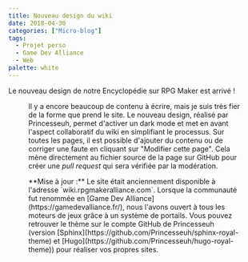 ```yaml
---
title: Nouveau design du wiki
date: 2018-04-30
categories: ["Micro-blog"]
tags:
  - Projet perso
  - Game Dev Alliance
  - Web
palette: white
---
```


Le nouveau design de notre Encyclopédie sur RPG Maker est arrivé !


<Gallery wide>
	<Figure src={one} />
</Gallery>

Il y a encore beaucoup de contenu à écrire, mais je suis très fier de la forme que prend le site. Le nouveau design, réalisé par Princesseuh, permet d'activer un dark mode et met en avant l'aspect collaboratif du wiki en simplifiant le processus. Sur toutes les pages, il est possible d'ajouter du contenu ou de corriger une faute en cliquant sur "Modifier cette page". Cela mène directement au fichier source de la page sur GitHub pour créer une _pull request_ qui sera vérifiée par la modération.

<Note>
	**Mise à jour :** Le site était anciennement disponible à l'adresse `wiki.rpgmakeralliance.com`.
	Lorsque la communauté fut renommée en [Game Dev Alliance](https://gamedevalliance.fr/), nous
	l'avons ouvert à tous les moteurs de jeux grâce à un système de portails. Vous pouvez retrouver le
	thème sur le compte GitHub de Princesseuh (version
	[Sphinx](https://github.com/Princesseuh/sphinx-royal-theme) et
	[Hugo](https://github.com/Princesseuh/hugo-royal-theme)) pour réaliser vos propres sites.
</Note>

